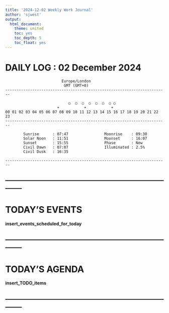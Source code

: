 ```yaml
---
title: '2024-12-02 Weekly Work Journal'
author: 'sjwest'
output:
  html_document:
    theme: united
    toc: yes
    toc_depth: 5
    toc_float: yes
---
```





# DAILY LOG : 02 December 2024

                             Europe/London
                              GMT (GMT+0)
    ------------------------------------------------------------------------
                                                                            
                                ○  ○  ○  ○  ○  ○  ○ ○                       
                           ☀           ☀           ☀                        
    00 01 02 03 04 05 06 07 08 09 10 11 12 13 14 15 16 17 18 19 20 21 22 23 
    ------------------------------------------------------------------------

            Sunrise      : 07:47                Moonrise    : 09:30 
            Solar Noon   : 11:51                Moonset     : 16:07 
            Sunset       : 15:55                Phase       : New   
            Civil Dawn   : 07:07                Illuminated : 2.5%  
            Civil Dusk   : 16:35                                    

    ------------------------------------------------------------------------




--------------------------------------------------------------------------------
--------------------------------------------------------------------------------



# TODAY'S EVENTS



__insert_events_scheduled_for_today__




--------------------------------------------------------------------------------
--------------------------------------------------------------------------------



# TODAY'S AGENDA



__insert_TODO_items__




--------------------------------------------------------------------------------
--------------------------------------------------------------------------------


